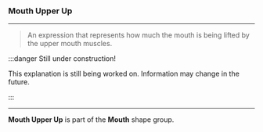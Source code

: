 
### Mouth Upper Up

***

> An expression that represents how much the 
> mouth is being lifted by the upper mouth muscles.

:::danger Still under construction!

This explanation is still being worked on. 
Information may change in the future.

:::

***

**Mouth Upper Up** is part of 
the <ContextModal comp={MouthContext}><b>Mouth</b></ContextModal> 
shape group. 